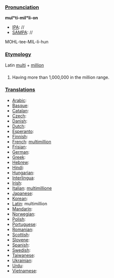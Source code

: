 ===[[Pronunciation]]===

'''mul*ti-mil*li-on'''
*[[IPA]]: //
*[[SAMPA]]: //
MOHL-tee-MIL-li-hun
===[[Etymology]]===
Latin [[multi]] + [[million]]
===[[]]===
#Having more than 1,000,000 in the million range.
===[[Translations]]===

*[[Arabic]]:
*[[Basque]]:
*[[Catalan]]:
*[[Czech]]:
*[[Danish]]:
*[[Dutch]]:
*[[Esperanto]]:
*[[Finnish]]:
*[[French]]: [[multimillion]]
*[[Frisian]]:
*[[German]]:
*[[Greek]]: 
*[[Hebrew]]:
*[[Hindi]]:
*[[Hungarian]]:
*[[Interlingua]]:
*[[Irish]]:
*[[Italian]]: [[multimillione]]
*[[Japanese]]:
*[[Korean]]:
*[[Latin]]: multimillion
*[[Mandarin]]:
*[[Norwegian]]:
*[[Polish]]:
*[[Portuguese]]:
*[[Romanian]]:
*[[Scottish]]:
*[[Slovene]]:
*[[Spanish]]:
*[[Swedish]]:
*[[Taiwanese]]:
*[[Ukrainian]]:
*[[Urdu]]:
*[[Vietnamese]]: